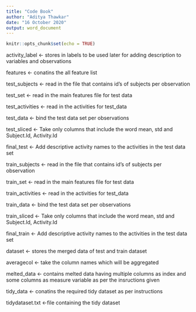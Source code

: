 ---
title: "Code Book"
author: "Aditya Thawkar"
date: "16 October 2020"
output: word_document
---

```{r setup, include=FALSE}
knitr::opts_chunk$set(echo = TRUE)
```

activity_label <- stores in labels to be used later for adding description to variables and observations

features <- conatins the all feature list

test_subjects <- read in the file that contains id's of subjects per observation

test_set <- read in the main features file for test data

test_activities <- read in the activities for test_data

test_data <- bind the test data set per observations

test_sliced <- Take only columns that include the word mean, std and Subject.Id, Activity.Id

final_test <- Add descriptive activity names to the activities in the test data set

train_subjects  <- read in the file that contains id's of subjects per observation

train_set <- read in the main features file for test data

train_activities <- read in the activities for test_data

train_data <- bind the test data set per observations

train_sliced <- Take only columns that include the word mean, std and Subject.Id, Activity.Id

final_train <- Add descriptive activity names to the activities in the test data set

dataset <- stores the merged data of test and train dataset

averagecol <- take the column names which will be aggregated

melted_data <- contains melted data having multiple columns as index and some columns as measure                       variable as per the insructions given

tidy_data <- conatins the required tidy dataset as per instructions

tidydataset.txt <-file containing the tidy dataset